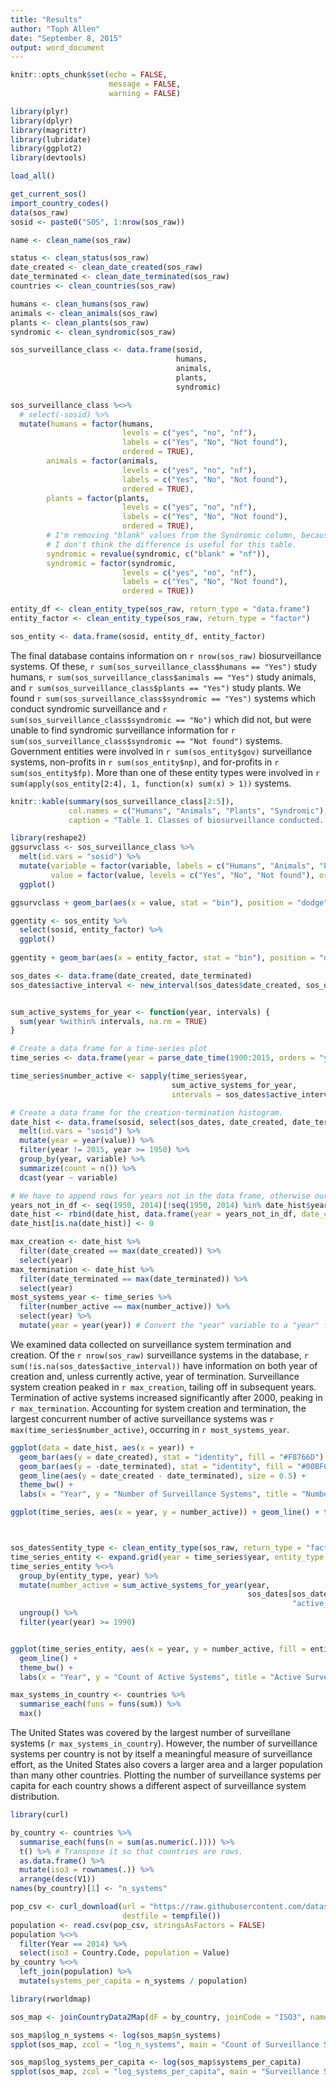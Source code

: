 ```yaml
---
title: "Results"
author: "Toph Allen"
date: "September 8, 2015"
output: word_document
---
```



```r
knitr::opts_chunk$set(echo = FALSE,
                      message = FALSE,
                      warning = FALSE)
```


```r
library(plyr)
library(dplyr)
library(magrittr)
library(lubridate)
library(ggplot2)
library(devtools)

load_all()
```

```r
get_current_sos()
import_country_codes()
data(sos_raw)
sosid <- paste0("SOS", 1:nrow(sos_raw))
```

```r
name <- clean_name(sos_raw)

status <- clean_status(sos_raw)
date_created <- clean_date_created(sos_raw)
date_terminated <- clean_date_terminated(sos_raw)
countries <- clean_countries(sos_raw)

```

```r
humans <- clean_humans(sos_raw)
animals <- clean_animals(sos_raw)
plants <- clean_plants(sos_raw)
syndromic <- clean_syndromic(sos_raw)

sos_surveillance_class <- data.frame(sosid,
                                     humans,
                                     animals,
                                     plants,
                                     syndromic)

sos_surveillance_class %<>%
  # select(-sosid) %>%
  mutate(humans = factor(humans,
                         levels = c("yes", "no", "nf"),
                         labels = c("Yes", "No", "Not found"),
                         ordered = TRUE),
        animals = factor(animals,
                         levels = c("yes", "no", "nf"),
                         labels = c("Yes", "No", "Not found"),
                         ordered = TRUE),
        plants = factor(plants,
                         levels = c("yes", "no", "nf"),
                         labels = c("Yes", "No", "Not found"),
                         ordered = TRUE),
        # I'm removing "blank" values from the Syndromic column, because
        # I don't think the difference is useful for this table.
        syndromic = revalue(syndromic, c("blank" = "nf")),
        syndromic = factor(syndromic,
                         levels = c("yes", "no", "nf"),
                         labels = c("Yes", "No", "Not found"),
                         ordered = TRUE))
```

```r
entity_df <- clean_entity_type(sos_raw, return_type = "data.frame")
entity_factor <- clean_entity_type(sos_raw, return_type = "factor")

sos_entity <- data.frame(sosid, entity_df, entity_factor)

```

The final database contains information on `r nrow(sos_raw)` biosurveillance systems. Of these, `r sum(sos_surveillance_class$humans == "Yes")` study humans, `r sum(sos_surveillance_class$animals == "Yes")` study animals, and `r sum(sos_surveillance_class$plants == "Yes")` study plants. We found `r sum(sos_surveillance_class$syndromic == "Yes")` systems which conduct syndromic surveillance and `r sum(sos_surveillance_class$syndromic == "No")` which did not, but were unable to find syndromic surveillance information for `r sum(sos_surveillance_class$syndromic == "Not found")` systems. Government entities were involved in `r sum(sos_entity$gov)` surveillance systems, non-profits in `r sum(sos_entity$np)`, and for-profits in `r sum(sos_entity$fp)`. More than one of these entity types were involved in `r sum(apply(sos_entity[2:4], 1, function(x) sum(x) > 1))` systems.

```r
knitr::kable(summary(sos_surveillance_class[2:5]),
             col.names = c("Humans", "Animals", "Plants", "Syndromic"),
             caption = "Table 1. Classes of biosurveillance conducted. Note: for \"Syndromic\" variable, \"Blank\" and \"Not Found\" entries were combined.")

```

```r
library(reshape2)
ggsurvclass <- sos_surveillance_class %>%
  melt(id.vars = "sosid") %>%
  mutate(variable = factor(variable, labels = c("Humans", "Animals", "Plants", "Syndromic Surveillance")),
         value = factor(value, levels = c("Yes", "No", "Not found"), ordered = TRUE)) %>%
  ggplot()

ggsurvclass + geom_bar(aes(x = value, stat = "bin"), position = "dodge") + facet_grid(. ~ variable) + theme_bw() + labs(x = NULL, y = "Number of Systems", title = "Types of Biosurveillance Conducted")

```

```r
ggentity <- sos_entity %>%
  select(sosid, entity_factor) %>%
  ggplot()
  
ggentity + geom_bar(aes(x = entity_factor, stat = "bin"), position = "dodge") + theme_bw() + labs(x = "Classes of entity", y = "Number of Systems", title = "Types of entities conducting biosurviellance")

```

```r
sos_dates <- data.frame(date_created, date_terminated)
sos_dates$active_interval <- new_interval(sos_dates$date_created, sos_dates$date_terminated)


sum_active_systems_for_year <- function(year, intervals) {
  sum(year %within% intervals, na.rm = TRUE)
}

# Create a data frame for a time-series plot
time_series <- data.frame(year = parse_date_time(1900:2015, orders = "y"))

time_series$number_active <- sapply(time_series$year,
                                    sum_active_systems_for_year,
                                    intervals = sos_dates$active_interval)

# Create a data frame for the creation-termination histogram.
date_hist <- data.frame(sosid, select(sos_dates, date_created, date_terminated)) %>%
  melt(id.vars = "sosid") %>%
  mutate(year = year(value)) %>%
  filter(year != 2015, year >= 1950) %>%
  group_by(year, variable) %>%
  summarize(count = n()) %>%
  dcast(year ~ variable)

# We have to append rows for years not in the data frame, otherwise our over-under line will do weird things.
years_not_in_df <- seq(1950, 2014)[!seq(1950, 2014) %in% date_hist$year]
date_hist <- rbind(date_hist, data.frame(year = years_not_in_df, date_created = NA, date_terminated = NA))
date_hist[is.na(date_hist)] <- 0

max_creation <- date_hist %>%
  filter(date_created == max(date_created)) %>%
  select(year)
max_termination <- date_hist %>%
  filter(date_terminated == max(date_terminated)) %>%
  select(year)
most_systems_year <- time_series %>%
  filter(number_active == max(number_active)) %>%
  select(year) %>%
  mutate(year = year(year)) # Convert the "year" variable to a "year" from a full "date."

```

We examined data collected on surveillance system termination and creation. Of the `r nrow(sos_raw)` surveillance systems in the database, `r sum(!is.na(sos_dates$active_interval))` have information on both year of creation and, unless currently active, year of termination. Surveillance system creation peaked in `r max_creation`, tailing off in subsequent years. Termination of active systems increased significantly after 2000, peaking in `r max_termination`. Accounting for system creation and termination, the largest concurrent number of active surveillance systems was `r max(time_series$number_active)`, occurring in `r most_systems_year`.

```r
ggplot(data = date_hist, aes(x = year)) +
  geom_bar(aes(y = date_created), stat = "identity", fill = "#F8766D") +
  geom_bar(aes(y = -date_terminated), stat = "identity", fill = "#00BFC4") +
  geom_line(aes(y = date_created - date_terminated), size = 0.5) +
  theme_bw() +
  labs(x = "Year", y = "Number of Surveillance Systems", title = "Number of Surveillance Systems Created and Terminated")

```

```r
ggplot(time_series, aes(x = year, y = number_active)) + geom_line() + theme_bw() + labs(x = "Year", y = "Count of Active Systems", title = "Number of Active Surveillance Systems over Time")



sos_dates$entity_type <- clean_entity_type(sos_raw, return_type = "factor")
time_series_entity <- expand.grid(year = time_series$year, entity_type = levels(sos_dates$entity_type))
time_series_entity %<>%
  group_by(entity_type, year) %>%
  mutate(number_active = sum_active_systems_for_year(year,
                                                     sos_dates[sos_dates$entity_type == entity_type,
                                                               "active_interval"])) %>%
  ungroup() %>%
  filter(year(year) >= 1990)


ggplot(time_series_entity, aes(x = year, y = number_active, fill = entity_type, color = entity_type, order = desc(entity_type))) + 
  geom_line() + 
  theme_bw() +
  labs(x = "Year", y = "Count of Active Systems", title = "Active Surveillance Systems by Entity Class")

```

```r
max_systems_in_country <- countries %>%
  summarise_each(funs = funs(sum)) %>%
  max()

```

The United States was covered by the largest number of surveillane systems (`r max_systems_in_country`). However, the number of surveillance systems per country is not by itself a meaningful measure of surveillance effort, as the United States also covers a larger area and a larger population than many other countries. Plotting the number of surveillance systems per capita for each country shows a different aspect of surveillance system distribution.

```r
library(curl)

by_country <- countries %>%
  summarise_each(funs(n = sum(as.numeric(.)))) %>%
  t() %>% # Transpose it so that countries are rows.
  as.data.frame() %>%
  mutate(iso3 = rownames(.)) %>%
  arrange(desc(V1))
names(by_country)[1] <- "n_systems"

pop_csv <- curl_download(url = "https://raw.githubusercontent.com/datasets/population/master/data/population.csv",
                         destfile = tempfile())
population <- read.csv(pop_csv, stringsAsFactors = FALSE)
population %<>%
  filter(Year == 2014) %>%
  select(iso3 = Country.Code, population = Value) 
by_country %<>%
  left_join(population) %>%
  mutate(systems_per_capita = n_systems / population)
```

```r
library(rworldmap)

sos_map <- joinCountryData2Map(dF = by_country, joinCode = "ISO3", nameJoinColumn = "iso3", verbose = FALSE)

sos_map$log_n_systems <- log(sos_map$n_systems)
spplot(sos_map, zcol = "log_n_systems", main = "Count of Surveillance Systems")

sos_map$log_systems_per_capita <- log(sos_map$systems_per_capita)
spplot(sos_map, zcol = "log_systems_per_capita", main = "Surveillance Systems Per Capita")

```